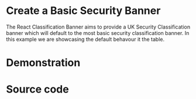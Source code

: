 

<Meta name='Descriptor Examples' of={BannerDescriptorStories} />

# Create a Basic Security Banner

The React Classification Banner aims to provide a UK Security Classification banner which will default to the most basic security classification banner. In this example we are showcasing the default behavour it the table.
# Demonstration

<Canvas of={BannerDescriptorStories.OFFICIAL_DESCRIPTORS} />

# Source code

```ts
const BasicExampleComponent: FC<SecurityBannerProps[]> = ({records}) => {

  // Generates a default instance of the banner
  return (<SecurityBanner  records: {records} />);
};
```